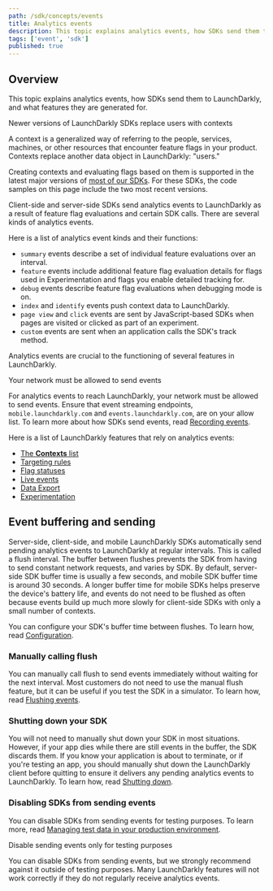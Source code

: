 ```yaml
---
path: /sdk/concepts/events
title: Analytics events
description: This topic explains analytics events, how SDKs send them to LaunchDarkly, and what features they are generated for.
tags: ['event', 'sdk']
published: true
---
```


## Overview

This topic explains analytics events, how SDKs send them to LaunchDarkly, and what features they are generated for.

<Callout intent="info">
<CalloutTitle>Newer versions of LaunchDarkly SDKs replace users with contexts</CalloutTitle>
<CalloutDescription>

A context is a generalized way of referring to the people, services, machines, or other resources that encounter feature flags in your product. Contexts replace another data object in LaunchDarkly: "users."

Creating contexts and evaluating flags based on them is supported in the latest major versions of [most of our SDKs](/sdk). For these SDKs, the code samples on this page include the two most recent versions.

</CalloutDescription>
</Callout>

Client-side and server-side SDKs send analytics events to LaunchDarkly as a result of feature flag evaluations and certain SDK calls. There are several kinds of analytics events.

Here is a list of analytics event kinds and their functions:
- `summary` events describe a set of individual feature evaluations over an interval.
- `feature` events include additional feature flag evaluation details for flags used in Experimentation and flags you enable detailed tracking for.
- `debug` events describe feature flag evaluations when debugging mode is on.
- `index` and `identify` events push context data to LaunchDarkly.
- `page view` and `click` events are sent by JavaScript-based SDKs when pages are visited or clicked as part of an experiment.
- `custom` events are sent when an application calls the SDK's track method.

Analytics events are crucial to the functioning of several features in LaunchDarkly.

<Callout intent="info">
<CalloutTitle>Your network must be allowed to send events</CalloutTitle>
<CalloutDescription>

For analytics events to reach LaunchDarkly, your network must be allowed to send events. Ensure that event streaming endpoints, `mobile.launchdarkly.com` and `events.launchdarkly.com`, are on your allow list. To learn more about how SDKs send events, read [Recording events](/sdk/concepts/contributors-guide#recording-events).

</CalloutDescription>
</Callout>

Here is a list of LaunchDarkly features that rely on analytics events:
- [The **Contexts** list](/home/contexts/contexts-list)
- [Targeting rules](/home/flags/targeting)
- [Flag statuses](/home/code/flag-status)
- [Live events](/home/flags/live-events)
- [Data Export](/home/data-export#exporting-event-data-for-flags-and-environments)
- [Experimentation](/home/about-experimentation/events)

## Event buffering and sending

Server-side, client-side, and mobile LaunchDarkly SDKs automatically send pending analytics events to LaunchDarkly at regular intervals. This is called a flush interval. The buffer between flushes prevents the SDK from having to send constant network requests, and varies by SDK. By default, server-side SDK buffer time is usually a few seconds, and mobile SDK buffer time is around 30 seconds. A longer buffer time for mobile SDKs helps preserve the device's battery life, and events do not need to be flushed as often because events build up much more slowly for client-side SDKs with only a small number of contexts.

You can configure your SDK's buffer time between flushes. To learn how, read [Configuration](/sdk/features/config).

### Manually calling flush

You can manually call flush to send events immediately without waiting for the next interval. Most customers do not need to use the manual flush feature, but it can be useful if you test the SDK in a simulator. To learn how, read [Flushing events](/sdk/features/flush).

### Shutting down your SDK

You will not need to manually shut down your SDK in most situations. However, if your app dies while there are still events in the buffer, the SDK discards them. If you know your application is about to terminate, or if you're testing an app, you should manually shut down the LaunchDarkly client before quitting to ensure it delivers any pending analytics events to LaunchDarkly. To learn how, read [Shutting down](/sdk/features/shutdown).

### Disabling SDKs from sending events

You can disable SDKs from sending events for testing purposes. To learn more, read [Managing test data in your production environment](/guides/flags/testing-code#managing-test-data-in-your-production-environment).

<Callout intent="alert">
<CalloutTitle>Disable sending events only for testing purposes</CalloutTitle>
<CalloutDescription>

You can disable SDKs from sending events, but we strongly recommend against it outside of testing purposes. Many LaunchDarkly features will not work correctly if they do not regularly receive analytics events.

</CalloutDescription>
</Callout>
